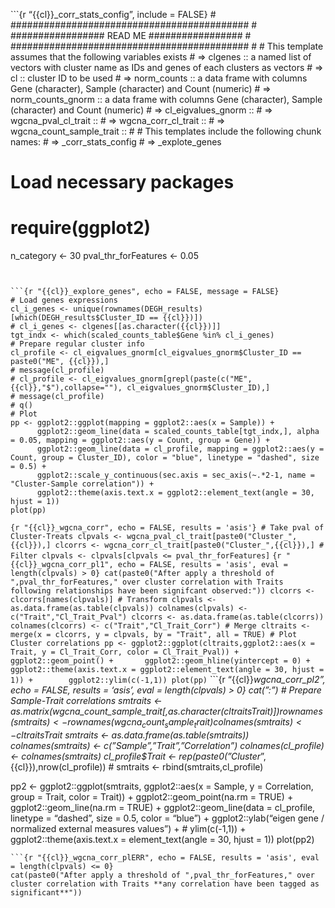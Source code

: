 ```{r "{{cl}}_corr_stats_config", include = FALSE}
# ###########################################
# ################# READ ME #################
# ###########################################
#
# This template assumes that the following variables exists
# => clgenes :: a named list of vectors with cluster name as IDs and genes of each clusters as vectors
# => cl :: cluster ID to be used
# => norm_counts :: a data frame with columns Gene (character), Sample (character) and Count (numeric) 
# => norm_counts_gnorm :: a data frame with columns Gene (character), Sample (character) and Count (numeric) 
# => cl_eigvalues_gnorm ::
# => wgcna_pval_cl_trait ::
# => wgcna_corr_cl_trait ::
# => wgcna_count_sample_trait ::
#
# This templates include the following chunk names:
# => <cl>_corr_stats_config
# => <cl>_explote_genes
 
# Load necessary packages
# require(ggplot2)
n_category <- 30
pval_thr_forFeatures <- 0.05

```


```{r "{{cl}}_explore_genes", echo = FALSE, message = FALSE}
# Load genes expressions
cl_i_genes <- unique(rownames(DEGH_results)[which(DEGH_results$Cluster_ID == {{cl}})])
# cl_i_genes <- clgenes[[as.character({{cl}})]]
tgt_indx <- which(scaled_counts_table$Gene %in% cl_i_genes)
# Prepare regular cluster info
cl_profile <- cl_eigvalues_gnorm[cl_eigvalues_gnorm$Cluster_ID == paste0("ME", {{cl}}),]
# message(cl_profile)
# cl_profile <- cl_eigvalues_gnorm[grepl(paste(c("ME",{{cl}},"$"),collapse=""), cl_eigvalues_gnorm$Cluster_ID),]
# message(cl_profile)
# q()
# Plot
pp <- ggplot2::ggplot(mapping = ggplot2::aes(x = Sample)) + 
	  ggplot2::geom_line(data = scaled_counts_table[tgt_indx,], alpha = 0.05, mapping = ggplot2::aes(y = Count, group = Gene)) +
	  ggplot2::geom_line(data = cl_profile, mapping = ggplot2::aes(y = Count, group = Cluster_ID), color = "blue", linetype = "dashed", size = 0.5) +
	  ggplot2::scale_y_continuous(sec.axis = sec_axis(~.*2-1, name = "Cluster-Sample correlation")) +
      ggplot2::theme(axis.text.x = ggplot2::element_text(angle = 30, hjust = 1))
plot(pp)
```

```{r "{{cl}}_wgcna_corr", echo = FALSE, results = 'asis'}
# Take pval of Cluster-Treats
clpvals <- wgcna_pval_cl_trait[paste0("Cluster_",{{cl}}),]
clcorrs <- wgcna_corr_cl_trait[paste0("Cluster_",{{cl}}),]
# Filter
clpvals <- clpvals[clpvals <= pval_thr_forFeatures]
```
```{r "{{cl}}_wgcna_corr_pl1", echo = FALSE, results = 'asis', eval = length(clpvals) > 0}
cat(paste0("After apply a threshold of ",pval_thr_forFeatures," over cluster correlation with Traits following relationships have been signifcant observed:"))
clcorrs <- clcorrs[names(clpvals)]
# Transform
clpvals <- as.data.frame(as.table(clpvals))
colnames(clpvals) <- c("Trait","Cl_Trait_Pval")
clcorrs <- as.data.frame(as.table(clcorrs))
colnames(clcorrs) <- c("Trait","Cl_Trait_Corr")
# Merge
cltraits <- merge(x = clcorrs, y = clpvals, by = "Trait", all = TRUE)
# Plot Cluster correlations
pp <- ggplot2::ggplot(cltraits,ggplot2::aes(x = Trait, y = Cl_Trait_Corr, color = Cl_Trait_Pval)) + 
	  ggplot2::geom_point() +
	  ggplot2::geom_hline(yintercept = 0) + 
	  ggplot2::theme(axis.text.x = ggplot2::element_text(angle = 30, hjust = 1)) + 
	  ggplot2::ylim(c(-1,1))
plot(pp)
```
```{r "{{cl}}_wgcna_corr_pl2", echo = FALSE, results = 'asis', eval = length(clpvals) > 0}
cat("\nTEXTHERE:\n")
# Prepare Sample-Trait correlations
smtraits <- as.matrix(wgcna_count_sample_trait[,as.character(cltraits$Trait)])
rownames(smtraits) <- rownames(wgcna_count_sample_trait)
colnames(smtraits) <- cltraits$Trait
smtraits <- as.data.frame(as.table(smtraits))
colnames(smtraits) <- c("Sample","Trait","Correlation")
colnames(cl_profile) <- colnames(smtraits)
cl_profile$Trait <- rep(paste0("Cluster_",{{cl}}),nrow(cl_profile))
# smtraits <- rbind(smtraits,cl_profile)

pp2 <- ggplot2::ggplot(smtraits, ggplot2::aes(x = Sample, y = Correlation, group = Trait, color = Trait)) +
	  ggplot2::geom_point(na.rm = TRUE) +
	  ggplot2::geom_line(na.rm = TRUE) +
	  ggplot2::geom_line(data = cl_profile, linetype = "dashed", size = 0.5, color = "blue") +
	  ggplot2::ylab("eigen gene / normalized external measures values") +
	  # ylim(c(-1,1)) +
      ggplot2::theme(axis.text.x = element_text(angle = 30, hjust = 1))
plot(pp2)
```
```{r "{{cl}}_wgcna_corr_plERR", echo = FALSE, results = 'asis', eval = length(clpvals) <= 0}
cat(paste0("After apply a threshold of ",pval_thr_forFeatures," over cluster correlation with Traits **any correlation have been tagged as significant**"))
```






